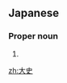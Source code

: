 ==Japanese==
{{ja-kanjitab|ひろ|し}}

===Proper noun===
{{ja-pos|ひろし|proper}}

# {{given name|male|lang=ja|sort=ひろし}}

[[zh:大史]]